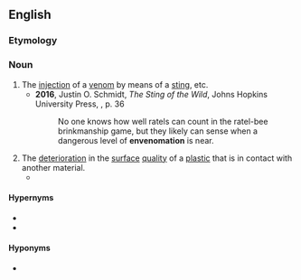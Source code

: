 ==English==

===Etymology===
{{suffix|en|envenom|ation}}

===Noun===
{{wikipedia}}
{{en-noun|~}}

# The [[injection]] of a [[venom]] by means of a [[sting]], etc.
#* '''2016''', Justin O. Schmidt, ''The Sting of the Wild'', Johns Hopkins University Press, {{ISBN|978-1-4214-1928-2}}, p. 36
#*: No one knows how well ratels can count in the ratel-bee brinkmanship game, but they likely can sense when a dangerous level of '''envenomation''' is near.
# The [[deterioration]] in the [[surface]] [[quality]] of a [[plastic]] that is in contact with another material.
#* {{quote-journal|en|magazine=Rubber World|volume=130|page=220|year=1953|passage=Following a letter ballot of D-20. new definitions of plasticizer, reinforced plastics, filler, A-stage, B-stage, C-stage, and '''envenomation''', will be sent to the standards committee.}}

====Hypernyms====
* {{l|en|poisoning}}
* {{l|en|toxicity}}

====Hyponyms====
* {{l|en|arachnidism}}